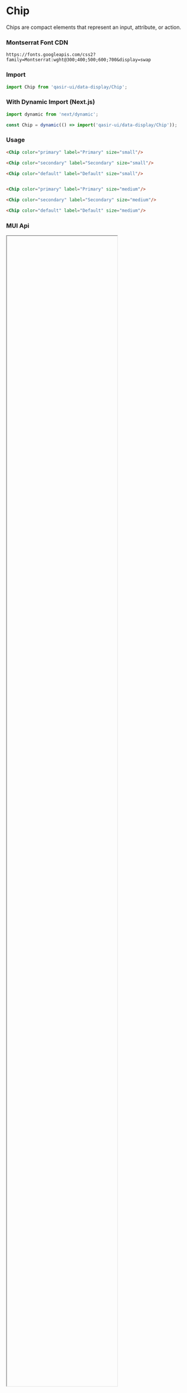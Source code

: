 
<Meta title="Components/Data Display/Chip/README"/>

<h1>Chip</h1>
<p style={{fontSize: 18, fontFamily: ['"Montserrat"', 'sans-serif'].join(',')}}>Chips are compact elements that represent an input, attribute, or action.
</p>

<h3 style={{marginTop: 20}}>Montserrat Font CDN</h3>
<code style={{marginBottom: 30}}>https://fonts.googleapis.com/css2?family=Montserrat:wght@300;400;500;600;700&display=swap</code>

<Figma
  url="https://www.figma.com/file/gBOrYt3aAEcgk2QZDPrWKCIl/Qasir-Design-System?node-id=2409%3A861"
  height="50%"
  defaultCollapsed
/>

### Import

```js
import Chip from 'qasir-ui/data-display/Chip';
```

### With Dynamic Import (Next.js)

```js
import dynamic from 'next/dynamic';
```

```js
const Chip = dynamic(() => import('qasir-ui/data-display/Chip'));
```

### Usage

```html
<Chip color="primary" label="Primary" size="small"/>

<Chip color="secondary" label="Secondary" size="small"/>

<Chip color="default" label="Default" size="small"/>


<Chip color="primary" label="Primary" size="medium"/>

<Chip color="secondary" label="Secondary" size="medium"/>

<Chip color="default" label="Default" size="medium"/>
```

### MUI Api

<IFrame url="https://material-ui.com/api/chip/" height="80%" defaultCollapsed />
